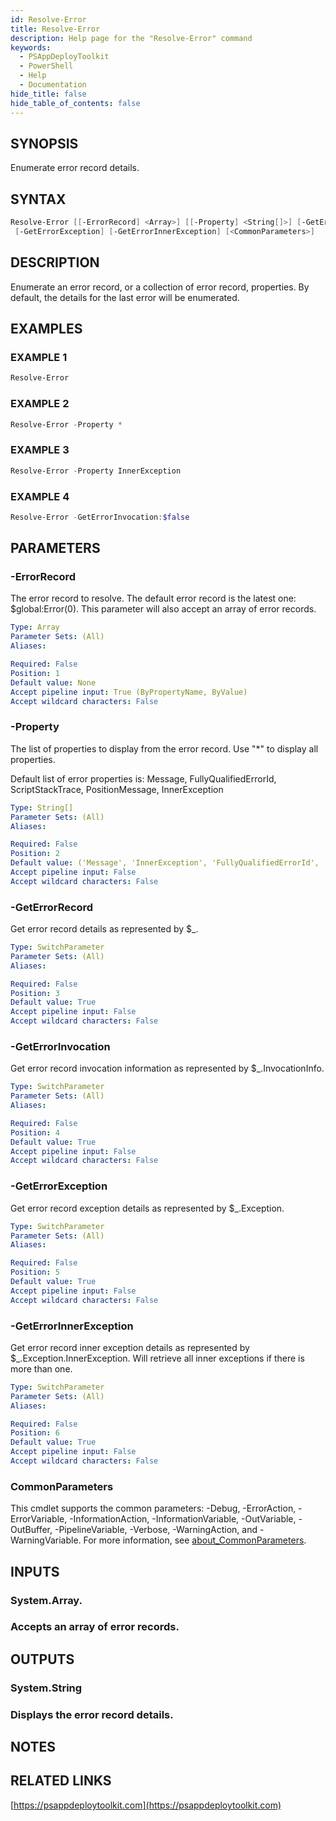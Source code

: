 ```yaml
---
id: Resolve-Error
title: Resolve-Error
description: Help page for the "Resolve-Error" command
keywords:
  - PSAppDeployToolkit
  - PowerShell
  - Help
  - Documentation
hide_title: false
hide_table_of_contents: false
---
```


## SYNOPSIS

Enumerate error record details.

## SYNTAX

```powershell
Resolve-Error [[-ErrorRecord] <Array>] [[-Property] <String[]>] [-GetErrorRecord] [-GetErrorInvocation]
 [-GetErrorException] [-GetErrorInnerException] [<CommonParameters>]
```

## DESCRIPTION

Enumerate an error record, or a collection of error record, properties.
By default, the details for the last error will be enumerated.

## EXAMPLES

### EXAMPLE 1

```powershell
Resolve-Error
```

### EXAMPLE 2

```powershell
Resolve-Error -Property *
```

### EXAMPLE 3

```powershell
Resolve-Error -Property InnerException
```

### EXAMPLE 4

```powershell
Resolve-Error -GetErrorInvocation:$false
```

## PARAMETERS

### -ErrorRecord

The error record to resolve.
The default error record is the latest one: $global:Error(0).
This parameter will also accept an array of error records.

```yaml
Type: Array
Parameter Sets: (All)
Aliases:

Required: False
Position: 1
Default value: None
Accept pipeline input: True (ByPropertyName, ByValue)
Accept wildcard characters: False
```

### -Property

The list of properties to display from the error record.
Use "\*" to display all properties.

Default list of error properties is: Message, FullyQualifiedErrorId, ScriptStackTrace, PositionMessage, InnerException

```yaml
Type: String[]
Parameter Sets: (All)
Aliases:

Required: False
Position: 2
Default value: ('Message', 'InnerException', 'FullyQualifiedErrorId', 'ScriptStackTrace', 'PositionMessage')
Accept pipeline input: False
Accept wildcard characters: False
```

### -GetErrorRecord

Get error record details as represented by $\_.

```yaml
Type: SwitchParameter
Parameter Sets: (All)
Aliases:

Required: False
Position: 3
Default value: True
Accept pipeline input: False
Accept wildcard characters: False
```

### -GetErrorInvocation

Get error record invocation information as represented by $\_.InvocationInfo.

```yaml
Type: SwitchParameter
Parameter Sets: (All)
Aliases:

Required: False
Position: 4
Default value: True
Accept pipeline input: False
Accept wildcard characters: False
```

### -GetErrorException

Get error record exception details as represented by $\_.Exception.

```yaml
Type: SwitchParameter
Parameter Sets: (All)
Aliases:

Required: False
Position: 5
Default value: True
Accept pipeline input: False
Accept wildcard characters: False
```

### -GetErrorInnerException

Get error record inner exception details as represented by $\_.Exception.InnerException.
Will retrieve all inner exceptions if there is more than one.

```yaml
Type: SwitchParameter
Parameter Sets: (All)
Aliases:

Required: False
Position: 6
Default value: True
Accept pipeline input: False
Accept wildcard characters: False
```

### CommonParameters

This cmdlet supports the common parameters: -Debug, -ErrorAction, -ErrorVariable, -InformationAction, -InformationVariable, -OutVariable, -OutBuffer, -PipelineVariable, -Verbose, -WarningAction, and -WarningVariable. For more information, see [about_CommonParameters](http://go.microsoft.com/fwlink/?LinkID=113216).

## INPUTS

### System.Array.

### Accepts an array of error records.

## OUTPUTS

### System.String

### Displays the error record details.

## NOTES

## RELATED LINKS

[https://psappdeploytoolkit.com](https://psappdeploytoolkit.com)
